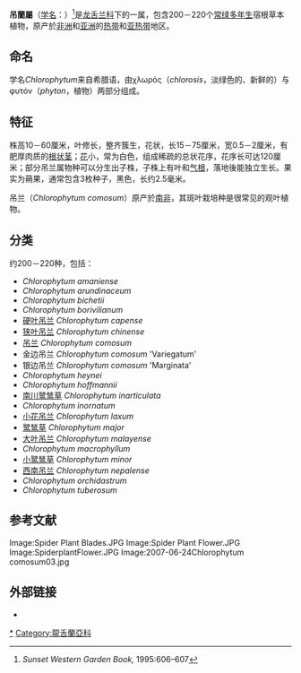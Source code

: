 {{Automatic taxobox
| name = 吊蘭屬
| image = Grünlilie.jpg
| image_width = 250px
| image_caption = 金心吊兰 ''[[Chlorophytum_comosum|Chlorophytum comosum]]'' 'Variegatum'
| taxon = Chlorophytum
| authority = [[John_Bellenden_Ker_Gawler|Ker Gawl.]]
| subdivision_ranks = [[物种|物种]]
| subdivision = 见本文
|}}

'''吊蘭屬'''（[[学名|学名]]：''{{lang|la|Chlorophytum}}''）<ref>''Sunset Western Garden Book,'' 1995:606–607</ref>是[[龙舌兰科|龙舌兰科]]下的一属，包含200－220个[[常绿|常绿]][[多年生|多年生]]宿根草本植物，原产於[[非洲|非洲]]和[[亚洲|亚洲]]的[[热带|热带]]和[[亚热带|亚热带]]地区。

== 命名 ==
学名''Chlorophytum''来自希腊语，由χλωρός（''chlorosis''，淡绿色的、新鲜的）与φυτόν（''phyton''，植物）两部分组成。

== 特征 ==
株高10－60厘米，叶修长，整齐簇生，花状，长15－75厘米，宽0.5－2厘米，有肥厚肉质的[[根状茎|根状茎]]；[[花|花]]小，常为白色，组成稀疏的总状花序，花序长可达120厘米；部分吊兰属物种可以分生出子株，子株上有叶和[[气根|气根]]，落地後能独立生长。果实为蒴果，通常包含3枚种子，黑色，长约2.5毫米。

吊兰（''Chlorophytum comosum''）原产於[[南非|南非]]，其斑叶栽培种是很常见的观叶植物。

== 分类 ==
约200－220种，包括：
* ''Chlorophytum amaniense''
* ''Chlorophytum arundinaceum''
* ''Chlorophytum bichetii''
* ''Chlorophytum borivilianum''
* [[硬叶吊兰|硬叶吊兰]] ''Chlorophytum capense''
* [[狭叶吊兰|狭叶吊兰]] ''Chlorophytum chinense''
* [[吊兰|吊兰]] ''Chlorophytum comosum''
*金边吊兰 ''Chlorophytum comosum'' 'Variegatum'
*银边吊兰 ''Chlorophytum comosum'' 'Marginata'
* ''Chlorophytum heynei''
* ''Chlorophytum hoffmannii''
* [[南川鹭鸶草|南川鹭鸶草]] ''Chlorophytum inarticulata''
* ''Chlorophytum inornatum''
* [[小花吊兰|小花吊兰]] ''Chlorophytum laxum''
* [[鹭鸶草|鹭鸶草]] ''Chlorophytum major''
* [[大叶吊兰|大叶吊兰]] ''Chlorophytum malayense''
* ''Chlorophytum macrophyllum''
* [[小鹭鸶草|小鹭鸶草]] ''Chlorophytum minor''
* [[西南吊兰|西南吊兰]] ''Chlorophytum nepalense''
* ''Chlorophytum orchidastrum''
* ''Chlorophytum tuberosum''

==参考文献==
{{reflist}}
<gallery>
Image:Spider Plant Blades.JPG
Image:Spider Plant Flower.JPG
Image:SpiderplantFlower.JPG
Image:2007-06-24Chlorophytum comosum03.jpg
</gallery>
== 外部链接 ==
{{Commons category|Chlorophytum}}
{{Wikispecies|Chlorophytum}}
* {{zh-hans}}{{CVH|Chlorophytum}}
{{Taxonbar|from=Q1771926}}

[[Category:吊兰属|*]]
[[Category:龍舌蘭亞科|Category:龍舌蘭亞科]]


{{plant-stub}}